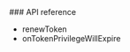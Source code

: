 <PlatformWrapper platform="unreal">
### API reference

- <Link target="_blank" to="{{Global.API_REF_UE_ROOT}}/class_irtcengine.html#api_irtcengine_renewtoken">renewToken</Link>

- <Link target="_blank" to="{{global.API_REF_UE_ROOT}}/class_irtcengineeventhandler.html#callback_irtcengineeventhandler_ontokenprivilegewillexpire">onTokenPrivilegeWillExpire</Link>

</PlatformWrapper>
